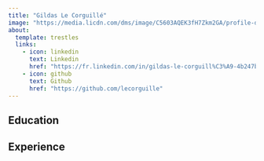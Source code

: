 ```yaml
---
title: "Gildas Le Corguillé"
image: "https://media.licdn.com/dms/image/C5603AQEK3fH7Zkm2GA/profile-displayphoto-shrink_200_200-alternative/0/1529329339807?e=2147483647&v=beta&t=uizCs9qTJCyi9loJBDKLNP846hGfPJez2LKSDF_3TnA"
about:
  template: trestles
  links: 
    - icon: linkedin
      text: Linkedin
      href: "https://fr.linkedin.com/in/gildas-le-corguill%C3%A9-4b247b38"
    - icon: github
      text: Github
      href: "https://github.com/lecorguille"
---
```


## Education

## Experience
